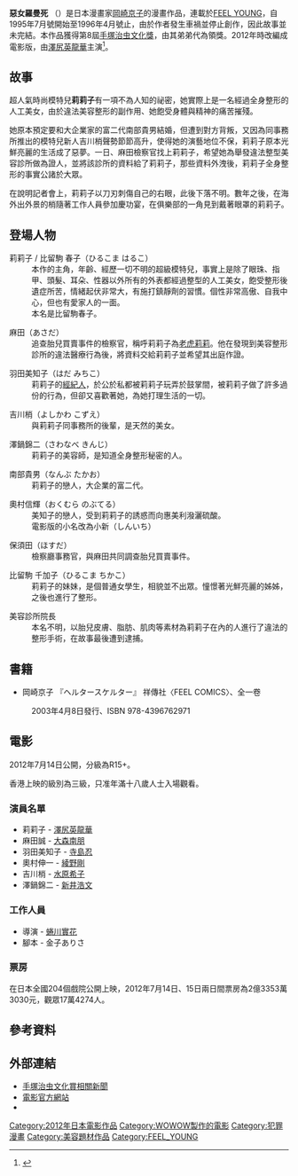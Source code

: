 '''惡女羅曼死''' （{{lang|ja|ヘルタースケルター}}）是日本漫畫家[[岡崎京子|岡崎京子]]的漫畫作品，連載於[[FEEL_YOUNG|FEEL YOUNG]]，自1995年7月號開始至1996年4月號止，由於作者發生車禍並停止創作，因此故事並未完結。本作品獲得第8屆[[手塚治虫文化獎|手塚治虫文化獎]]，由其弟弟代為領獎。2012年時改編成電影版，由[[澤尻英龍華|澤尻英龍華]]主演<ref>{{Cite web |url=https://www.oricon.co.jp/news/2005580/full/ |title=岡崎京子『ヘルタースケルター』を沢尻エリカ主演で映画化  |access-date=2021-05-23 |archive-date=2021-05-23 |archive-url=https://web.archive.org/web/20210523122503/https://www.oricon.co.jp/news/2005580/full/ |dead-url=no }}</ref>。

==故事==
超人氣時尚模特兒'''莉莉子'''有一項不為人知的祕密，她實際上是一名經過全身整形的人工美女，由於違法美容整形的副作用、她飽受身體與精神的痛苦摧殘。

她原本預定要和大企業家的富二代南部貴男結婚，但遭到對方背叛，又因為同事務所推出的模特兒新人吉川梢聲勢節節高升，使得她的演藝地位不保，莉莉子原本光鮮亮麗的生活成了惡夢。一日、麻田檢察官找上莉莉子，希望她為舉發違法整型美容診所做為證人，並將該診所的資料給了莉莉子，那些資料外洩後，莉莉子全身整形的事實公諸於大眾。

在說明記者會上，莉莉子以刀刃刺傷自己的右眼，此後下落不明。數年之後，在海外出外景的梢隨著工作人員參加慶功宴，在俱樂部的一角見到戴著眼罩的莉莉子。

==登場人物==
;莉莉子 / 比留駒 春子（ひるこま はるこ）
:本作的主角，年齡、經歷一切不明的超級模特兒，事實上是除了眼珠、指甲、頭髮、耳朵、性器以外所有的外表都經過整型的人工美女，飽受整形後遺症所苦，情緒起伏非常大，有施打鎮靜劑的習慣。個性非常高傲、自我中心，但也有愛家人的一面。
:本名是比留駒春子。

;麻田（あさだ）
:追查胎兒買賣事件的檢察官，稱呼莉莉子為[[彼得潘|老虎莉莉]]。他在發現到美容整形診所的違法醫療行為後，將資料交給莉莉子並希望其出庭作證。

;羽田美知子（はだ みちこ）
:莉莉子的[[經紀人|經紀人]]，於公於私都被莉莉子玩弄於鼓掌間，被莉莉子做了許多過份的行為，但卻又喜歡著她，為她打理生活的一切。

;吉川梢（よしかわ こずえ）
:與莉莉子同事務所的後輩，是天然的美女。

;澤鍋錦二（さわなべ きんじ）
:莉莉子的美容師，是知道全身整形秘密的人。

;南部貴男（なんぶ たかお）
:莉莉子的戀人，大企業的富二代。

;奧村信輝（おくむら のぶてる）
:美知子的戀人，受到莉莉子的誘惑而向惠美利潑灑硫酸。
:電影版的小名改為小新（しんいち）

;保須田（ほすだ）
:檢察廳事務官，與麻田共同調查胎兒買賣事件。

;比留駒 千加子（ひるこま ちかこ）
:莉莉子的妹妹，是個普通女學生，相貌並不出眾。憧憬著光鮮亮麗的姊姊，之後也進行了整形。

;美容診所院長
:本名不明，以胎兒皮膚、脂肪、肌肉等素材為莉莉子在內的人進行了違法的整形手術，在故事最後遭到逮捕。

==書籍==
*岡崎京子 『ヘルタースケルター』 祥傳社〈FEEL COMICS〉、全一卷
:2003年4月8日發行、ISBN 978-4396762971

==電影==
2012年7月14日公開，分級為R15+。

香港上映的級別為三級，只准年滿十八歲人士入場觀看。

===演員名單===
*莉莉子 - [[澤尻英龍華|澤尻英龍華]]
*麻田誠 - [[大森南朋|大森南朋]]
*羽田美知子 - [[寺島忍|寺島忍]]
*奧村伸一 - [[綾野剛|綾野剛]]
*吉川梢 - [[水原希子|水原希子]]
*澤鍋錦二 - [[新井浩文|新井浩文]]

===工作人員===
*導演 - [[蜷川實花|蜷川實花]]
*腳本 - 金子ありさ

===票房===
在日本全國204個戲院公開上映，2012年7月14日、15日兩日間票房為2億3353萬3030元，觀眾17萬4274人。

==參考資料==
{{reflist}}

==外部連結==
*[http://www.asahi.com/shimbun/award/tezuka/04a.html 手塚治虫文化賞相關新聞] {{Wayback|url=http://www.asahi.com/shimbun/award/tezuka/04a.html |date=20170514151429 }}
*[https://web.archive.org/web/20161023162210/http://hs-movie.com/ 電影官方網站]
* {{IMDb title|2147319|惡女羅曼死}}

{{DEFAULTSORT:Herutā Sukerutā}}
[[Category:2012年日本電影作品|Category:2012年日本電影作品]]
[[Category:WOWOW製作的電影|Category:WOWOW製作的電影]]
[[Category:犯罪漫畫|Category:犯罪漫畫]]
[[Category:美容題材作品|Category:美容題材作品]]
[[Category:FEEL_YOUNG|Category:FEEL_YOUNG]]